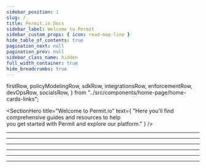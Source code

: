 ```yaml
---
sidebar_position: 1
slug: /
title: Permit.io Docs
sidebar_label: Welcome to Permit
sidebar_custom_props: { icon: road-map-line }
hide_table_of_contents: true
pagination_next: null
pagination_prev: null
sidebar_class_name: hidden
full_width_container: true
hide_breadcrumbs: true
---
```


  firstRow,
  policyModelingRow,
  sdkRow,
  integrationsRow,
  enforcementRow,
  devOpsRow,
  socialsRow,
} from "../src/components/home-page/home-cards-links";

<SectionHero
  title="Welcome to Permit.io"
  text={
    "Here you'll find comprehensive guides and resources to help </br> you get started with Permit and explore our platform."
  }
/>

<PagePadding>
  <PageVerticalPadding>
    <Container isGrid>
      <DocCardList articleClassName={"col"} items={firstRow} />
      <Hr title="Policy Modeling & Best Practices" color="#2D7DD2" />
      <DocCardList cols={3} articleClassName={"col"} items={policyModelingRow} />
      <Hr title="SDKs & Infrastructure as Code" color="#16A085" />
      <DocCardList cols={3} articleClassName={"col"} items={sdkRow} />
      <Hr title="Integrations & Frontend Entitlements" color="#E67E22" />
      <DocCardList articleClassName={"col"} items={integrationsRow} />
      <Hr title="Enforcement & Access Control" color="#974ef2" />
      <DocCardList articleClassName={"col"} items={enforcementRow} />
      <Hr title="DevOps & Automation" color="#2D7DD2" />
      <DocCardList articleClassName={"col"} items={devOpsRow} />
      <Hr title="Community & Resources" color="#846358" />
      <DocCardList articleClassName={"col"} items={socialsRow} />
    </Container>
  </PageVerticalPadding>
</PagePadding>

